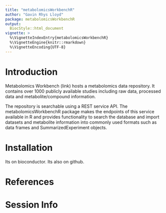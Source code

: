 ```yaml
---
title: "metabolomicsWorkbenchR"
author: "Gavin Rhys Lloyd"
package: metabolomicsWorkbenchR
output: 
  BiocStyle::html_document
vignette: >
  %\VignetteIndexEntry{metabolomicsWorkbenchR}
  %\VignetteEngine{knitr::rmarkdown}
  %\VignetteEncoding{UTF-8}  
---
```


# Introduction
Metabolomics Workbench (link) hosts a metabolomics data repository. It contains 
over 1000 publicly available studies including raw data, processed data and 
metabolite/compound information.

The repository is searchable using a REST service API. The metabolomicsWorkbenchR
package makes the endpoints of this service available in R and provides functionality
to search the database and import datasets and metabolite information into commonly used formats such as 
data frames and SummarizedExperiment objects.

# Installation
Its on bioconductor.
Its also on github.




# References


# Session Info

